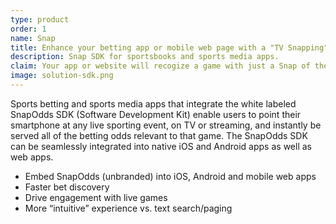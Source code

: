```yaml
---
type: product
order: 1
name: Snap
title: Enhance your betting app or mobile web page with a "TV Snapping" function.
description: Snap SDK for sportsbooks and sports media apps.
claim: Your app or website will recogize a game with just a Snap of the TV.
image: solution-sdk.png
---
```


Sports betting and sports media apps that integrate the white labeled SnapOdds SDK (Software Development Kit)
enable users to point their smartphone at any live sporting event, on TV or streaming,
and instantly be served all of the betting odds relevant to that game.
The SnapOdds SDK can be seamlessly integrated into native iOS and Android apps as well as web apps.

- Embed SnapOdds (unbranded) into iOS, Android and mobile web apps
- Faster bet discovery
- Drive engagement with live games
- More “intuitive” experience vs. text search/paging
